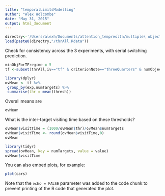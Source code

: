 ```yaml
---
title: "temporalLimitsModelling"
author: "Alex Holcombe"
date: "May 31, 2015"
output: html_document
---
```


```r
directry<-'/Users/alexh/Documents/attention_tempresltn/multiple\ object\ tracking/ExperimentsWithWing/speedLimitsAndTargetLoad/allAnalysisForPosting/speed-tf-VSS14/data'
load(paste0(directry,"/thrAll.Rdata"))

````

Check for consistency across the 3 experiments, with serial switching prediction.

```r
minObjForTFregime = 5
tf <-subset(thrAll,iv=="tf" & criterionNote=="threeQuarters" & numObjects>minObjForTFregime)
```

```r
library(dplyr)
ovMean <- tf %>%
 group_by(exp,numTargets) %>%
 summarise(thr = mean(thresh))

```

Overall means are 
```r
ovMean
```

What is the inter-target visiting time based on these thresholds?
```r
ovMean$visitTime = (1000/ovMean$thr)/ovMean$numTargets
ovMean$visitTime <- round(ovMean$visitTime,0)
ovMean
```

```r
library(tidyr)
spread(ovMean, key = numTargets, value = value)
ovMean$visitTime
```


You can also embed plots, for example:

```r
plot(cars)
```

Note that the `echo = FALSE` parameter was added to the code chunk to prevent printing of the R code that generated the plot.
